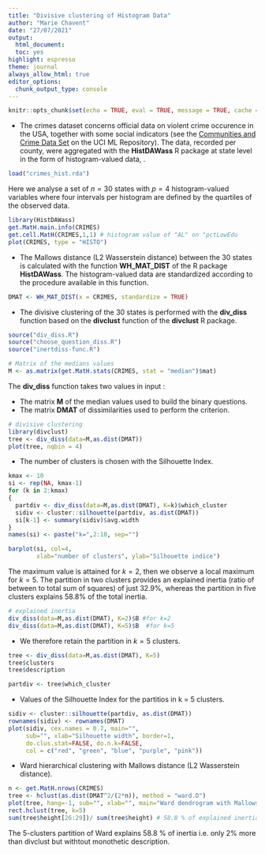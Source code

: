 ```yaml
---
title: "Divisive clustering of Histogram Data"
author: "Marie Chavent"
date: "27/07/2021"
output:
  html_document:
  toc: yes
highlight: espresso
theme: journal
always_allow_html: true
editor_options: 
  chunk_output_type: console
---
```


```r
knitr::opts_chunk$set(echo = TRUE, eval = TRUE, message = TRUE, cache = TRUE, warning = F)
```



- The crimes dataset concerns official data on violent crime occurence in the USA, together with some social indicators (see the [Communities and Crime Data Set](https://archive.ics.uci.edu/ml/datasets/communities+and+crime)  on the UCI ML Repository). The data, recorded per county, were aggregated with the **HistDAWass** R package at state level in the form of histogram-valued data, . 

```r
load("crimes_hist.rda")
```

Here we analyse a set of $n=30$ states with $p=4$ histogram-valued variables where four intervals per histogram are defined by the quartiles of the observed data.

```r
library(HistDAWass)
get.MatH.main.info(CRIMES)
get.cell.MatH(CRIMES,1,1) # histogram value of "AL" on "pctLowEdu
plot(CRIMES, type = "HISTO")
```

- The Mallows distance (L2 Wasserstein distance) between the 30 states is calculated with the function  **WH_MAT_DIST** of the R package **HistDAWass**. The histogram-valued data are standardized according to the procedure available in this function.

```r
DMAT <- WH_MAT_DIST(x = CRIMES, standardize = TRUE)
```


- The divisive clustering of the 30 states is performed with the **div_diss** function based on the **divclust** function of the **divclust** R package.


```r
source("div_diss.R")
source("choose_question_diss.R")
source("inertdiss-func.R")
```

```r
# Matrix of the medians values
M <- as.matrix(get.MatH.stats(CRIMES, stat = "median")$mat)
```

The **div_diss** function takes two values in input :

  - The matrix **M**  of the median values used to build the binary questions.
  - The matrix **DMAT** of dissimilarities used to perform the criterion.
  

```r
# divisive clustering
library(divclust)
tree <- div_diss(data=M,as.dist(DMAT)) 
plot(tree, nqbin = 4)
```

- The number of clusters is chosen with the Silhouette Index.

```r
kmax <- 10
si <- rep(NA, kmax-1)
for (k in 2:kmax)
{
  partdiv <- div_diss(data=M,as.dist(DMAT), K=k)$which_cluster
  sidiv <- cluster::silhouette(partdiv, as.dist(DMAT))
  si[k-1] <- summary(sidiv)$avg.width
}
names(si) <- paste("k=",2:10, sep="")
```

```r
barplot(si, col=4,
        xlab="number of clusters", ylab="Silhouette indice")
```

The maximum value is attained for $k = 2$, then we observe a local maximum
for $k = 5$. The partition in two clusters provides an explained inertia (ratio
of between to total sum of squares) of just 32.9%, whereas the partition in
five clusters explains 58.8% of the total inertia. 

```r
# explained inertia 
div_diss(data=M,as.dist(DMAT), K=2)$B #for k=2
div_diss(data=M,as.dist(DMAT), K=5)$B  #for k=5
```


- We therefore retain the partition in $k=5$ clusters.

```r
tree <- div_diss(data=M,as.dist(DMAT), K=5) 
tree$clusters
tree$description
```

```r
partdiv <- tree$which_cluster
```

- Values of the Silhouette Index for the partitios in k = 5 clusters.
```r
sidiv <- cluster::silhouette(partdiv, as.dist(DMAT))
rownames(sidiv) <- rownames(DMAT)
plot(sidiv, cex.names = 0.7, main="", 
     sub="", xlab="Silhouette width", border=1,
     do.clus.stat=FALSE, do.n.k=FALSE,
     col = c("red", "green", "blue", "purple", "pink"))
```


- Ward hierarchical clustering with Mallows distance (L2 Wasserstein distance).


```r
n <- get.MatH.nrows(CRIMES)
tree <- hclust(as.dist(DMAT^2/(2*n)), method = "ward.D")
plot(tree, hang=-1, sub="", xlab="", main="Ward dendrogram with Mallows distance") 
rect.hclust(tree, k=5)
sum(tree$height[26:29])/ sum(tree$height) # 58.8 % of explained inertia
```

The 5-clusters partition of Ward explains 58.8 % of inertia i.e. only 2% more than divclust but withtout monothetic description.